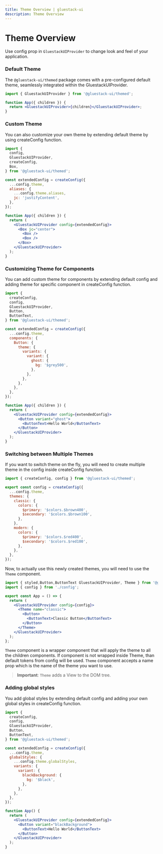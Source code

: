 ```yaml
---
title: Theme Overview | gluestack-ui
description: Theme Overview
---
```



<Meta title="Theme/Overview" />

# Theme Overview

Use config prop in `GluestackUIProvider` to change look and feel of your application.

### Default Theme

The `@gluestack-ui/themed` package comes with a pre-configured default theme, seamlessly integrated within the GluestackUIProvider.

```jsx
import { GluestackUIProvider } from '@gluestack-ui/themed';

function App({ children }) {
  return <GluestackUIProvider>{children}</GluestackUIProvider>;
}
```

### Custom Theme

You can also customize your own theme by extending default theme by using createConfig function.

```jsx
import {
  config,
  GluestackUIProvider,
  createConfig,
  Box,
} from '@gluestack-ui/themed';

const extendedConfig = createConfig({
  ...config.theme,
  aliases: {
    ...config.theme.aliases,
    jc: 'justifyContent',
  },
});

function App({ children }) {
  return (
    <GluestackUIProvider config={extendedConfig}>
      <Box jc="center">
        <Box />
        <Box />
      </Box>
    </GluestackUIProvider>
  );
}
```

### Customizing Theme for Components

You can add custom theme for components by extending default config and adding theme for specific component in createConfig function.

```jsx
import {
  createConfig,
  config,
  GluestackUIProvider,
  Button,
  ButtonText,
} from '@gluestack-ui/themed';

const extendedConfig = createConfig({
  ...config.theme,
  components: {
    Button: {
      theme: {
        variants: {
          variant: {
            ghost: {
              bg: '$grey500',
            },
          },
        },
      },
    },
  },
});

function App({ children }) {
  return (
    <GluestackUIProvider config={extendedConfig}>
      <Button variant="ghost">
        <ButtonText>Hello World</ButtonText>
      </Button>
    </GluestackUIProvider>
  );
}
```

### Switching between Multiple Themes

If you want to switch theme on the fly, you will need to create multiple theme in the config inside createConfig function.

```jsx
import { createConfig, config } from '@gluestack-ui/themed';

export const config = createConfig({
  ...config.theme,
  themes: {
    classic: {
      colors: {
        $primary: '$colors.$brown400',
        $secondary: '$colors.$brown100',
      },
    },
    modern: {
      colors: {
        $primary: '$colors.$red400',
        $secondary: '$colors.$red100',
      },
    },
  },
});
```

Now, to actually use this newly created themes, you will need to use the `Theme` component.

```jsx
import { styled,Button,ButtonText GluestackUIProvider, Theme } from '@gluestack-ui/themed';
import { config } from './config';

export const App = () => {
  return (
    <GluestackUIProvider config={config}>
      <Theme name="classic">
        <Button>
          <ButtonText>Classic Button</ButtonText>
        </Button>
      </Theme>
    </GluestackUIProvider>
  );
};
```

`Theme` component is a wrapper component that will apply the theme to all the children components. If component is not wrapped inside Theme, than default tokens from config will be used. `Theme` component accepts a name prop which is the name of the theme you want to use.

> **Important**: `Theme` adds a View to the DOM tree.

### Adding global styles

You add global styles by extending default config and adding your own global styles in createConfig function.

```jsx
import {
  createConfig,
  config,
  GluestackUIProvider,
  Button,
  ButtonText,
} from '@gluestack-ui/themed';

const extendedConfig = createConfig({
  ...config.theme,
  globalStyles: {
    ...config.theme.globalStyles,
    variants: {
      variant: {
        blackBackground: {
          bg: '$black',
        },
      },
    },
  },
});

function App() {
  return (
    <GluestackUIProvider config={extendedConfig}>
      <Button variant="blackBackground">
        <ButtonText>Hello World</ButtonText>
      </Button>
    </GluestackUIProvider>
  );
}
```
